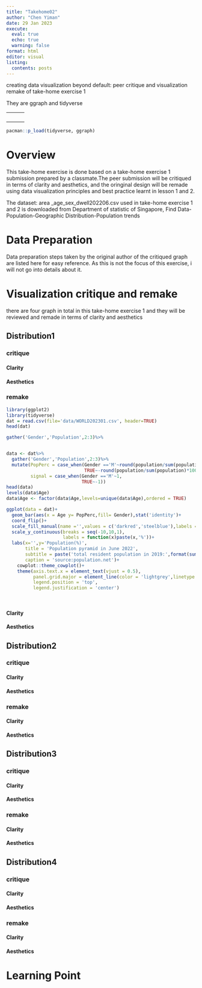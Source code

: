 ```yaml
---
title: "Takehome02"
author: "Chen Yiman"
date: 29 Jan 2023
execute:
  eval: true
  echo: true
  warning: false
format: html
editor: visual
listing: 
  contents: posts
---
```


creating data visualization beyond default: peer critique and visualization remake of take-home exercise 1

They are ggraph and tidyverse

|     |     |     |
|-----|-----|-----|
|     |     |     |
|     |     |     |
|     |     |     |
|     |     |     |

```r
pacman::p_load(tidyverse, ggraph)

```

# Overview

This take-home exercise is done based on a take-home exercise 1 submission prepared by a classmate.The peer submission will be critiqued in terms of clarity and aesthetics, and the oringinal design will be remade using data visualization principles and best practice learnt in lesson 1 and 2.

The dataset: area \_age_sex_dwell202206.csv used in take-home exercise 1 and 2 is downloaded from Department of statistic of Singapore, Find Data-Population-Geographic Distribution-Population trends

# Data Preparation

Data preparation steps taken by the original author of the critiqued graph are listed here for easy reference. As this is not the focus of this exercise, i will not go into details about it.

# Visualization critique and remake

there are four graph in total in this take-home exercise 1 and they will be reviewed and remade in terms of clarity and aesthetics

## Distribution1

### critique

#### Clarity

#### Aesthetics

### remake

```r
library(ggplot2)
library(tidyverse)
dat = read.csv(file='data/WORLD202301.csv', header=TRUE)
head(dat)

gather('Gender','Population',2:3)%>%


data <- dat%>%
  gather('Gender','Population',2:3)%>%
  mutate(PopPerc = case_when(Gender =='M'~round(population/sum(population)*100,2),
                             TRUE~-round(population/sum(population)*100,2),
         signal = case_when(Gender =='M'~1,
                            TRUE~-1))
head(data)
levels(data$Age)
data$Age <- factor(data$Age,levels=unique(data$Age),ordered = TRUE)

ggplot(data = dat)+
  geom_bar(aes(x = Age y= PopPerc,fill= Gender),stat('identity')+
  coord_flip()+
  scale_fill_manual(name ='',values = c('darkred','steelblue'),labels = c('Female','male'))+
  scale_y_continuous(breaks = seq(-10,10,1),
                     labels = function(x)paste(x,'%'))+
  labs(x='',y='Population(%)',
       title = 'Population pyramid in June 2022',
       subtitle = paste('total resident population in 2019:',format(sum(data$Population), big.mark=',')),
       caption = 'source:population.net')+
    cowplot::theme_cowplot()+
    theme(axis.text.x = element_text(vjust = 0.5),
          panel.grid.major = element_line(color = 'lightgrey',linetype = 'dashed'),
          legend.position = 'top',
          legend.justification = 'center')
  
                      

```

#### Clarity

#### Aesthetics

## Distribution2

### critique

#### Clarity

#### Aesthetics

### remake

#### Clarity

#### Aesthetics

## Distribution3

### critique

#### Clarity

#### Aesthetics

### remake

#### Clarity

#### Aesthetics

## Distribution4

### critique

#### Clarity

#### Aesthetics

### remake

#### Clarity

#### Aesthetics

# Learning Point
